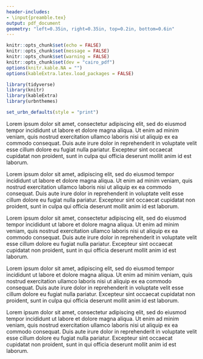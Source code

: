 ```yaml
---
header-includes:
- \input{preamble.tex}
output: pdf_document
geometry: "left=0.35in, right=0.35in, top=0.2in, bottom=0.6in"
---
```

\raggedright
```r
knitr::opts_chunk$set(echo = FALSE)
knitr::opts_chunk$set(message = FALSE)
knitr::opts_chunk$set(warning = FALSE)
knitr::opts_chunk$set(dev = "cairo_pdf")
options(knitr.kable.NA = "")
options(kableExtra.latex.load_packages = FALSE)

library(tidyverse)
library(knitr)
library(kableExtra)
library(urbnthemes)

set_urbn_defaults(style = "print")
```

\begin{tcolorbox}[grow to left by=.35in, enlarge top by=-0.2in, boxrule=0pt, arc=0pt, colback=black, width=\paperwidth]

\setlength\intextsep{0mm}

\vspace{10mm}\hspace{0.17in}\begin{ojomainheader}
\ojologo
\ojotitle{\color{white}~~Title of a Simple Factsheet Template} \vspace{2mm}
\ojosubtitle{\color{white}~~Analysis by Open Justice Oklahoma Director}
\ojosubtitle{\color{white}~~Ryan Gentzler / rgentzler@okpolicy.org}
\end{ojomainheader} \vspace{6mm}

\end{tcolorbox}
 \vspace{3mm}

Lorem ipsum dolor sit amet, consectetur adipiscing elit, sed do eiusmod tempor incididunt ut labore et dolore magna aliqua. Ut enim ad minim veniam, quis nostrud exercitation ullamco laboris nisi ut aliquip ex ea commodo consequat. Duis aute irure dolor in reprehenderit in voluptate velit esse cillum dolore eu fugiat nulla pariatur. Excepteur sint occaecat cupidatat non proident, sunt in culpa qui officia deserunt mollit anim id est laborum.

\ojoheading{~Heading}

Lorem ipsum dolor sit amet, adipiscing elit, sed do eiusmod tempor incididunt ut labore et dolore magna aliqua. Ut enim ad minim veniam, quis nostrud exercitation ullamco laboris nisi ut aliquip ex ea commodo consequat. Duis aute irure dolor in reprehenderit in voluptate velit esse cillum dolore eu fugiat nulla pariatur. Excepteur sint occaecat cupidatat non proident, sunt in culpa qui officia deserunt mollit anim id est laborum.

Lorem ipsum dolor sit amet, consectetur adipiscing elit, sed do eiusmod tempor incididunt ut labore et dolore magna aliqua. Ut enim ad minim veniam, quis nostrud exercitation ullamco laboris nisi ut aliquip ex ea commodo consequat. Duis aute irure dolor in reprehenderit in voluptate velit esse cillum dolore eu fugiat nulla pariatur. Excepteur sint occaecat cupidatat non proident, sunt in qui officia deserunt mollit anim id est laborum.

\footer{}

\newpage{}

\begin{tcolorbox}[grow to left by=.35in, enlarge top by=-0.2in, boxrule=0pt, arc=0pt, colback=black, width=\paperwidth]

\coppedojologo

\vspace{10mm}\hspace{0.17in}\begin{ojomainheader}
\ojotitle{\color{white}~~Title of a Simple Factsheet Template} \vspace{2mm}
\end{ojomainheader} \vspace{6mm}

\end{tcolorbox}
\vspace{3mm}

\ojoheading{~Heading page 2}

Lorem ipsum dolor sit amet, adipiscing elit, sed do eiusmod tempor incididunt ut labore et dolore magna aliqua. Ut enim ad minim veniam, quis nostrud exercitation ullamco laboris nisi ut aliquip ex ea commodo consequat. Duis aute irure dolor in reprehenderit in voluptate velit esse cillum dolore eu fugiat nulla pariatur. Excepteur sint occaecat cupidatat non proident, sunt in culpa qui officia deserunt mollit anim id est laborum.

Lorem ipsum dolor sit amet, consectetur adipiscing elit, sed do eiusmod tempor incididunt ut labore et dolore magna aliqua. Ut enim ad minim veniam, quis nostrud exercitation ullamco laboris nisi ut aliquip ex ea commodo consequat. Duis aute irure dolor in reprehenderit in voluptate velit esse cillum dolore eu fugiat nulla pariatur. Excepteur sint occaecat cupidatat non proident, sunt in qui officia deserunt mollit anim id est laborum.

\footer{}

